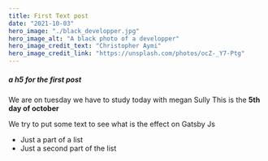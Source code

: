 ```yaml
---
title: First Text post
date: "2021-10-03"
hero_image: "./black_developper.jpg"
hero_image_alt: "A black photo of a developper"
hero_image_credit_text: "Christopher Aymi"
hero_image_credit_link: "https://unsplash.com/photos/ocZ-_Y7-Ptg"
---
```


##### a h5 for the first post

We are on tuesday we have to study today with megan Sully
This is the **5th day of october**

We try to put some text to see what is the effect on Gatsby Js

- Just a part of a list
- Just a second part of the list
